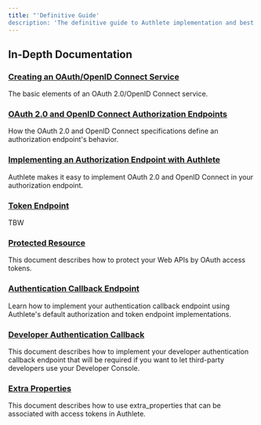 ```yaml
---
title: "'Definitive Guide'
description: 'The definitive guide to Authlete implementation and best practices.'"
---
```


## In-Depth Documentation
### [Creating an OAuth/OpenID Connect Service](https://www.authlete.com/developers/definitive_guide/what_you_need_to_implement/)
The basic elements of an OAuth 2.0/OpenID Connect service.
### [OAuth 2.0 and OpenID Connect Authorization Endpoints](https://www.authlete.com/developers/definitive_guide/authorization_endpoint_spec/)
How the OAuth 2.0 and OpenID Connect specifications define an authorization endpoint's behavior.
### [Implementing an Authorization Endpoint with Authlete](https://www.authlete.com/developers/definitive_guide/authorization_endpoint_impl/)
Authlete makes it easy to implement OAuth 2.0 and OpenID Connect in your authorization endpoint.
### [Token Endpoint](https://www.authlete.com/developers/definitive_guide/token_endpoint/)
TBW
### [Protected Resource](https://www.authlete.com/developers/definitive_guide/protected_resource/)
This document describes how to protect your Web APIs by OAuth access tokens.
### [Authentication Callback Endpoint](https://www.authlete.com/developers/definitive_guide/authentication_callback/)
Learn how to implement your authentication callback endpoint using Authlete's default authorization and token endpoint implementations.
### [Developer Authentication Callback](https://www.authlete.com/developers/definitive_guide/developer_authentication_callback/)
This document describes how to implement your developer authentication callback endpoint that will be required if you want to let third-party developers use your Developer Console.
### [Extra Properties](https://www.authlete.com/developers/definitive_guide/extra_properties/)
This document describes how to use extra_properties that can be associated with access tokens in Authlete.
